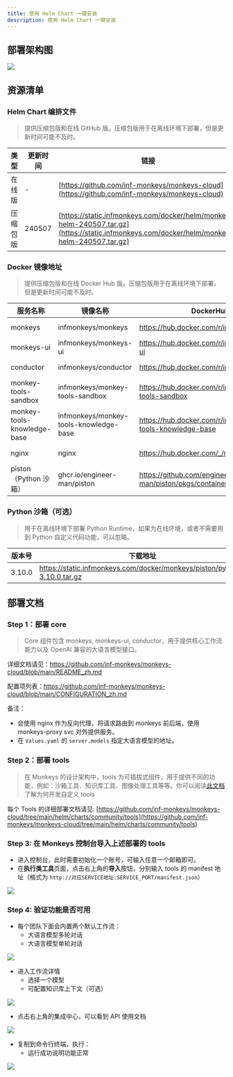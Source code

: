 ```yaml
---
title: 使用 Helm Chart 一键安装
description: 使用 Helm Chart 一键安装
---
```


## 部署架构图

![](~/assets/installation/helm-architecture.png)

## 资源清单

### Helm Chart 编排文件

> 提供压缩包版和在线 GitHub 版。压缩包版用于在离线环境下部署，但是更新时间可能不及时。

| 类型     | 更新时间 | 链接                                                                                                                                         |
| -------- | -------- | -------------------------------------------------------------------------------------------------------------------------------------------- |
| 在线版   | -        | [https://github.com/inf-monkeys/monkeys-cloud](https://github.com/inf-monkeys/monkeys-cloud)                                                 |
| 压缩包版 | 240507   | [https://static.infmonkeys.com/docker/helm/monkeys-helm-240507.tar.gz](https://static.infmonkeys.com/docker/helm/monkeys-helm-240507.tar.gz) |

### Docker 镜像地址

> 提供压缩包版和在线 Docker Hub 版。压缩包版用于在离线环境下部署，但是更新时间可能不及时。

| 服务名称                    | 镜像名称                               | DockerHub 地址                                                  | OSS 下载地址                                                                                                    |
| --------------------------- | -------------------------------------- | --------------------------------------------------------------- | --------------------------------------------------------------------------------------------------------------- |
| monkeys                     | infmonkeys/monkeys                     | https://hub.docker.com/r/infmonkeys/monkeys                     | https://static.infmonkeys.com/docker/monkeys/monkeys/monkeys-0.0.28.zip                                         |
| monkeys-ui                  | infmonkeys/monkeys-ui                  | https://hub.docker.com/r/infmonkeys/monkeys-ui                  | https://static.infmonkeys.com/docker/monkeys/monkeys-ui/monkeys-ui-0.0.28.zip                                   |
| conductor                   | infmonkeys/conductor                   | https://hub.docker.com/r/infmonkeys/conductor                   | https://static.infmonkeys.com/docker/monkeys/conductor/conductor-1.0.0.zip                                      |
| monkey-tools-sandbox        | infmonkeys/monkey-tools-sandbox        | https://hub.docker.com/r/infmonkeys/monkey-tools-sandbox        | https://static.infmonkeys.com/docker/monkeys/monkey-tools-sandbox/monkey-tools-sandbox-0.0.2.zip                |
| monkey-tools-knowledge-base | infmonkeys/monkey-tools-knowledge-base | https://hub.docker.com/r/infmonkeys/monkey-tools-knowledge-base | https://static.infmonkeys.com/docker/monkeys/monkey-tools-knowledge-base/monkey-tools-knowledge-base-0.0.12.zip |
| nginx                       | nginx                                  | https://hub.docker.com/_/nginx                                  | https://static.infmonkeys.com/docker/opensource/nginx/nginx-latest.zip                                          |
| piston（Python 沙箱）       | ghcr.io/engineer-man/piston            | https://github.com/engineer-man/piston/pkgs/container/piston    | https://static.infmonkeys.com/docker/opensource/piston/piston-latest.zip                                        |

### Python 沙箱（可选）

> 用于在离线环境下部署 Python Runtime，如果为在线环境，或者不需要用到 Python 自定义代码功能，可以忽略。

| 版本号 | 下载地址                                                                 |
| ------ | ------------------------------------------------------------------------ |
| 3.10.0 | https://static.infmonkeys.com/docker/monkeys/piston/python-3.10.0.tar.gz |


## 部署文档

### Step 1：部署 core

> Core 组件包含 monkeys, monkeys-ui, conductor，用于提供核心工作流能力以及 OpenAI 兼容的大语言模型接口。

详细文档请见：https://github.com/inf-monkeys/monkeys-cloud/blob/main/README_zh.md

配置项列表：https://github.com/inf-monkeys/monkeys-cloud/blob/main/CONFIGURATION_zh.md

备注：
- 会使用 nginx 作为反向代理，将请求路由到 monkeys 前后端，使用 monkeys-proxy svc 对外提供服务。
- 在 `Values.yaml` 的 `server.models` 指定大语言模型的地址。

### Step 2：部署 tools

> 在 Monkeys 的设计架构中，tools 为可插拔式组件，用于提供不同的功能，例如：沙箱工具、知识库工具、图像处理工具等等。你可以阅读[此文档](/docs/zh-cn/tools/custom-tools)了解为何开发自定义 tools

每个 Tools 的详细部署文档请见: [https://github.com/inf-monkeys/monkeys-cloud/tree/main/helm/charts/community/tools](https://github.com/inf-monkeys/monkeys-cloud/tree/main/helm/charts/community/tools)

### Step 3: 在 Monkeys 控制台导入上述部署的 tools

- 进入控制台，此时需要初始化一个账号，可输入任意一个邮箱即可。
- 在**执行类工具**页面，点击右上角的**导入**按钮，分别输入 tools 的 manifest 地址（格式为 `http://对应SERVICE地址:SERVICE_PORT/manifest.json`）

![](~/assets/installation/import-tool.png)

### Step 4: 验证功能是否可用

- 每个团队下面会内置两个默认工作流：
  - 大语言模型多轮对话
  - 大语言模型单轮对话

![](~/assets/installation/default-workflow.png)

- 进入工作流详情
  - 选择一个模型
  - 可配置知识库上下文（可选）

![](~/assets/installation/config-model.png)

- 点击右上角的集成中心，可以看到 API 使用文档

![](~/assets/installation/api-doc.png)

- 复制到命令行终端，执行：
  - 运行成功说明功能正常

![](~/assets/installation/run-in-terminal.png)
